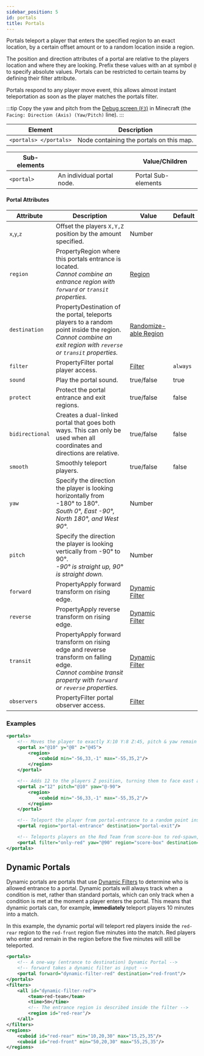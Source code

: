```yaml
---
sidebar_position: 5
id: portals
title: Portals
---
```


Portals teleport a player that enters the specified region to an exact location, by a certain offset amount or to a random location inside a region.

The position and direction attributes of a portal are relative to the players location and where they are looking. 
Prefix these values with an at symbol `@` to specify absolute values. 
Portals can be restricted to certain teams by defining their filter attribute.

Portals respond to any player move event, this allows almost instant teleportation as soon as the player matches the portals filter.

:::tip
Copy the yaw and pitch from the [Debug screen (`F3`)](https://minecraft.wiki/w/Debug_screen) in Minecraft (the `Facing: Direction (Axis) (Yaw/Pitch)` line).
:::

| Element | Description |
|---|---|
| `<portals> </portals>` | Node containing the portals on this map. |

| Sub-elements || Value/Children |
|---|---|---|
| `<portal>` | An individual portal node. | <span className="badge badge--secondary">Portal Sub-elements</span> |

#### Portal Attributes

| Attribute | Description | Value | Default |
|---|---|---|---|
| `x`,`y`,`z` | Offset the players `X,Y,Z` position by the amount specified. | <span className="badge badge--primary">Number</span> |
| `region` | <span className="badge badge--secondary" title="Can be either this attribute or a sub-element.">Property</span>Region where this portals entrance is located.<br />*Cannot combine an entrance region with `forward` or `transit` properties.* | [Region](/docs/modules/mechanics/regions) |
| `destination` | <span className="badge badge--secondary" title="Can be either this attribute or a sub-element.">Property</span>Destination of the portal, teleports players to a random point inside the region.<br />*Cannot combine an exit region with `reverse` or `transit` properties.* | [Randomize-able Region](/docs/modules/mechanics/regions) |
| `filter` | <span className="badge badge--secondary" title="Can be either this attribute or a sub-element.">Property</span>Filter portal player access. | [Filter](/docs/modules/mechanics/filters) | `always` |
| `sound` | Play the portal sound. | <span className="badge badge--primary">true/false</span> | true |
| `protect` | Protect the portal entrance and exit regions. | <span className="badge badge--primary">true/false</span> | false |
| `bidirectional` | Creates a dual-linked portal that goes both ways. This can only be used when all coordinates and directions are relative. | <span className="badge badge--primary">true/false</span> | false |
| `smooth` | Smoothly teleport players. | <span className="badge badge--primary">true/false</span> | false |
| `yaw` | Specify the direction the player is looking horizontally from -180&deg; to 180&deg;.<br />*South 0&deg;, East -90&deg;, North 180&deg;, and West 90&deg;.* | <span className="badge badge--primary">Number</span> |
| `pitch` | Specify the direction the player is looking vertically from -90&deg; to 90&deg;.<br />*-90&deg; is straight up, 90&deg; is straight down.* | <span className="badge badge--primary">Number</span> |
| `forward` | <span className="badge badge--secondary" title="Can be either this attribute or a sub-element.">Property</span>Apply forward transform on rising edge. | [Dynamic Filter](/docs/modules/mechanics/filters#dynamic-filters) |
| `reverse` | <span className="badge badge--secondary" title="Can be either this attribute or a sub-element.">Property</span>Apply reverse transform on rising edge. | [Dynamic Filter](/docs/modules/mechanics/filters#dynamic-filters) |
| `transit` | <span className="badge badge--secondary" title="Can be either this attribute or a sub-element.">Property</span>Apply forward transform on rising edge and reverse transform on falling edge.<br />*Cannot combine transit property with `forward` or `reverse` properties.* | [Dynamic Filter](/docs/modules/mechanics/filters#dynamic-filters) |
| `observers` | <span className="badge badge--secondary" title="Can be either this attribute or a sub-element.">Property</span>Filter portal observer access. | [Filter](/docs/modules/mechanics/filters) |

### Examples

```xml
<portals>
    <!-- Moves the player to exactly X:10 Y:8 Z:45, pitch & yaw remain unchanged -->
    <portal x="@10" y="@8" z="@45">
        <region>
            <cuboid min="-56,33,-1" max="-55,35,2"/>
        </region>
    </portal>

    <!-- Adds 12 to the players Z position, turning them to face east and 10° up -->
    <portal z="12" pitch="@10" yaw="@-90">
        <region>
            <cuboid min="-56,33,-1" max="-55,35,2"/>
        </region>
    </portal>

    <!-- Teleport the player from portal-entrance to a random point inside portal-exit -->
    <portal region="portal-entrance" destination="portal-exit"/>

    <!-- Teleports players on the Red Team from score-box to red-spawn, facing west -->
    <portal filter="only-red" yaw="@90" region="score-box" destination="red-spawn"/>
</portals>
```

## Dynamic Portals

Dynamic portals are portals that use [Dynamic Filters](/docs/modules/mechanics/filters#dynamic-filters) to determine who is allowed entrance to a portal.
Dynamic portals will always track when a condition is met, rather than standard portals, which can only track when a condition is met at the moment a player enters the portal.
This means that dynamic portals can, for example, **immediately** teleport players 10 minutes into a match.

In this example, the dynamic portal will teleport red players inside the `red-rear` region
to the `red-front` region five minutes into the match. Red players who enter and remain in the region
before the five minutes will still be teleported.

```xml
<portals>
    <!-- A one-way (entrance to destination) Dynamic Portal -->
    <!-- forward takes a dynamic filter as input -->
    <portal forward="dynamic-filter-red" destination="red-front"/>
</portals>
<filters>
    <all id="dynamic-filter-red">
        <team>red-team</team>
        <time>5m</time>
        <!-- The entrance region is described inside the filter -->
        <region id="red-rear"/>
    </all>
</filters>
<regions>
    <cuboid id="red-rear" min="10,20,30" max="15,25,35"/>
    <cuboid id="red-front" min="50,20,30" max="55,25,35"/>
</regions>
```
